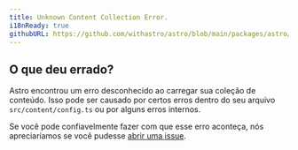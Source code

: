 ```yaml
---
title: Unknown Content Collection Error.
i18nReady: true
githubURL: https://github.com/withastro/astro/blob/main/packages/astro/src/core/errors/errors-data.ts
---
```


## O que deu errado?

Astro encontrou um erro desconhecido ao carregar sua coleção de conteúdo.
Isso pode ser causado por certos erros dentro do seu arquivo `src/content/config.ts` ou por alguns erros internos.

Se você pode confiavelmente fazer com que esse erro aconteça, nós apreciaríamos se você pudesse [abrir uma issue](https://astro.build/issues/).



